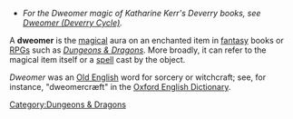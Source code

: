 *''For the Dweomer magic of Katharine Kerr's Deverry books, see [[Dweomer (Deverry Cycle)]].''

A '''dweomer''' is the [[magical]] aura on an enchanted item in [[fantasy]] books or [[role-playing game|RPGs]] such as ''[[Dungeons & Dragons]]''. More broadly, it can refer to the magical item itself or a [[Magic (gaming)|spell]] cast by the object.

''Dweomer'' was an [[Old English]] word for sorcery or witchcraft; see, for instance, "dweomercræft" in the [[Oxford English Dictionary]].

[[Category:Dungeons & Dragons]]


{{D&D-stub}}
